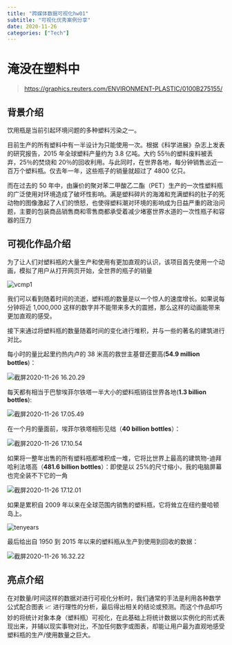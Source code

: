 ```yaml
---
title: "跨媒体数据可视化hw01"
subtitle: "可视化优秀案例分享"
date: 2020-11-26
categories: ["Tech"]
---
```


# 淹没在塑料中

> https://graphics.reuters.com/ENVIRONMENT-PLASTIC/0100B275155/

## 背景介绍

饮用瓶是当前引起环境问题的多种塑料污染之一。

目前生产的所有塑料中有一半设计为只能使用一次。根据《科学进展》杂志上发表的研究报告，2015 年全球塑料产量约为 3.8 亿吨。大约 55％的塑料废料被丢弃，25％的焚烧和 20％的回收利用。与此同时，在世界各地，每分钟销售出近一百万个塑料瓶。仅去年一年，这些瓶子的销量就超过了 4800 亿只。

而在过去的 50 年中，由廉价的聚对苯二甲酸乙二酯（PET）生产的一次性塑料瓶的广泛使用对环境造成了破坏性影响。满是塑料碎片的海滩和充满塑料的肚子的死动物的图像激起了人们的愤怒，也使得塑料潮对环境的影响成为日益严重的政治问题，主要的包装商品销售商和零售商都承受着减少堵塞世界水道的一次性瓶子和容器的压力

## 可视化作品介绍

为了让人们对塑料瓶的大量生产和使用有更加直观的认识，该项目首先使用一个动画，模拟了用户从打开网页开始，全世界的瓶子的销量

![vcmp1](https://i.loli.net/2020/11/26/QiJqU3m95WI1FdN.png)

我们可以看到随着时间的流逝，塑料瓶的数量是以一个惊人的速度增长。如果说每分钟将近 1,000,000 这样的数字并不能带来多大的震撼，那么这样的动画能带来更加直观的感受。

接下来通过将塑料瓶的数量随着时间的变化进行堆积，并与一些的著名的建筑进行对比。

每小时的量比起里约热内卢的 38 米高的救世主基督还要高(**54.9 million bottles**)：

![截屏2020-11-26 16.20.29](https://gitee.com/Ryan-yang125/picture-bed/raw/master/upic/%E6%88%AA%E5%B1%8F2020-11-26%2016.20.299LFXLC.png)

每天都有相当于巴黎埃菲尔铁塔一半大小的塑料瓶销往世界各地(**1.3 billion bottles**):

![截屏2020-11-26 17.05.49](https://i.loli.net/2020/11/26/vnBOEuzX1kqAUNT.png)

在一个月的量面前，埃菲尔铁塔相形见绌（**40 billion bottles**）：

![截屏2020-11-26 17.10.54](https://i.loli.net/2020/11/26/1c43WIGFjJTSfiy.png)

如果将一整年出售的所有塑料瓶都堆积成一堆，它将比世界上最高的建筑物-迪拜哈利法塔高（**481.6 billion bottles**）：即使是以 25%的尺寸缩小，我的电脑屏幕也完全装不下它的一角

![截屏2020-11-26 17.12.01](https://i.loli.net/2020/11/26/uwLyVh8elIjN7T6.png)

如果是累积自 2009 年以来在全球范围内销售的塑料瓶，它将耸立在纽约曼哈顿岛上。

![tenyears](https://i.loli.net/2020/11/26/geORTzuas6PNjpA.jpg)

最后给出自 1950 到 2015 年以来的塑料瓶从生产到使用到回收的数据：

![截屏2020-11-26 16.32.22](https://gitee.com/Ryan-yang125/picture-bed/raw/master/upic/%E6%88%AA%E5%B1%8F2020-11-26%2016.32.22lt9RCN.png)

## 亮点介绍

在对数量/时间这样的数据对进行可视化分析时，我们通常的手法是利用各种数学公式配合图表 📈 进行理性的分析，最后得出相关的结论或预测。而这个作品却巧妙的将统计对象本身（塑料瓶）可视化，在此基础上将统计数据以实例化的形式表现出来，并辅以现实事物对比，不加任何数字或图表，却能让用户最为直观地感受塑料瓶的生产/使用数量之巨大。
